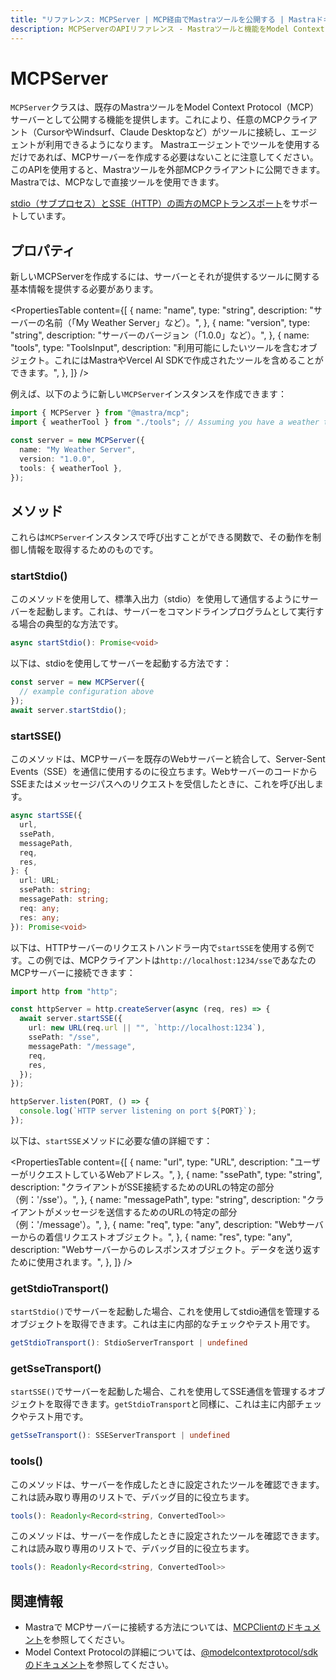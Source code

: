 ```yaml
---
title: "リファレンス: MCPServer | MCP経由でMastraツールを公開する | Mastraドキュメント"
description: MCPServerのAPIリファレンス - Mastraツールと機能をModel Context Protocolサーバーとして公開するためのクラス。
---
```


# MCPServer

`MCPServer`クラスは、既存のMastraツールをModel Context Protocol（MCP）サーバーとして公開する機能を提供します。これにより、任意のMCPクライアント（CursorやWindsurf、Claude Desktopなど）がツールに接続し、エージェントが利用できるようになります。
Mastraエージェントでツールを使用するだけであれば、MCPサーバーを作成する必要はないことに注意してください。このAPIを使用すると、Mastraツールを外部MCPクライアントに公開できます。Mastraでは、MCPなしで直接ツールを使用できます。

[stdio（サブプロセス）とSSE（HTTP）の両方のMCPトランスポート](https://modelcontextprotocol.io/docs/concepts/transports)をサポートしています。

## プロパティ

新しいMCPServerを作成するには、サーバーとそれが提供するツールに関する基本情報を提供する必要があります。

<PropertiesTable
  content={[
    {
      name: "name",
      type: "string",
      description: "サーバーの名前（「My Weather Server」など）。",
    },
    {
      name: "version",
      type: "string",
      description: "サーバーのバージョン（「1.0.0」など）。",
    },
    {
      name: "tools",
      type: "ToolsInput",
      description:
        "利用可能にしたいツールを含むオブジェクト。これにはMastraやVercel AI SDKで作成されたツールを含めることができます。",
    },
  ]}
/>

例えば、以下のように新しい`MCPServer`インスタンスを作成できます：

```typescript
import { MCPServer } from "@mastra/mcp";
import { weatherTool } from "./tools"; // Assuming you have a weather tool defined in this file

const server = new MCPServer({
  name: "My Weather Server",
  version: "1.0.0",
  tools: { weatherTool },
});
```

## メソッド

これらは`MCPServer`インスタンスで呼び出すことができる関数で、その動作を制御し情報を取得するためのものです。

### startStdio()

このメソッドを使用して、標準入出力（stdio）を使用して通信するようにサーバーを起動します。これは、サーバーをコマンドラインプログラムとして実行する場合の典型的な方法です。

```typescript
async startStdio(): Promise<void>
```

以下は、stdioを使用してサーバーを起動する方法です：

```typescript
const server = new MCPServer({
  // example configuration above
});
await server.startStdio();
```

### startSSE()

このメソッドは、MCPサーバーを既存のWebサーバーと統合して、Server-Sent Events（SSE）を通信に使用するのに役立ちます。WebサーバーのコードからSSEまたはメッセージパスへのリクエストを受信したときに、これを呼び出します。

```typescript
async startSSE({
  url,
  ssePath,
  messagePath,
  req,
  res,
}: {
  url: URL;
  ssePath: string;
  messagePath: string;
  req: any;
  res: any;
}): Promise<void>
```

以下は、HTTPサーバーのリクエストハンドラー内で`startSSE`を使用する例です。この例では、MCPクライアントは`http://localhost:1234/sse`であなたのMCPサーバーに接続できます：

```typescript
import http from "http";

const httpServer = http.createServer(async (req, res) => {
  await server.startSSE({
    url: new URL(req.url || "", `http://localhost:1234`),
    ssePath: "/sse",
    messagePath: "/message",
    req,
    res,
  });
});

httpServer.listen(PORT, () => {
  console.log(`HTTP server listening on port ${PORT}`);
});
```

以下は、`startSSE`メソッドに必要な値の詳細です：

<PropertiesTable
  content={[
    {
      name: "url",
      type: "URL",
      description: "ユーザーがリクエストしているWebアドレス。",
    },
    {
      name: "ssePath",
      type: "string",
      description:
        "クライアントがSSE接続するためのURLの特定の部分（例：'/sse'）。",
    },
    {
      name: "messagePath",
      type: "string",
      description:
        "クライアントがメッセージを送信するためのURLの特定の部分（例：'/message'）。",
    },
    {
      name: "req",
      type: "any",
      description: "Webサーバーからの着信リクエストオブジェクト。",
    },
    {
      name: "res",
      type: "any",
      description:
        "Webサーバーからのレスポンスオブジェクト。データを送り返すために使用されます。",
    },
  ]}
/>

### getStdioTransport()

`startStdio()`でサーバーを起動した場合、これを使用してstdio通信を管理するオブジェクトを取得できます。これは主に内部的なチェックやテスト用です。

```typescript
getStdioTransport(): StdioServerTransport | undefined
```

### getSseTransport()

`startSSE()`でサーバーを起動した場合、これを使用してSSE通信を管理するオブジェクトを取得できます。`getStdioTransport`と同様に、これは主に内部チェックやテスト用です。

```typescript
getSseTransport(): SSEServerTransport | undefined
```

### tools()

このメソッドは、サーバーを作成したときに設定されたツールを確認できます。これは読み取り専用のリストで、デバッグ目的に役立ちます。

```typescript
tools(): Readonly<Record<string, ConvertedTool>>
```

このメソッドは、サーバーを作成したときに設定されたツールを確認できます。これは読み取り専用のリストで、デバッグ目的に役立ちます。

```typescript
tools(): Readonly<Record<string, ConvertedTool>>
```

## 関連情報

- Mastraで MCPサーバーに接続する方法については、[MCPClientのドキュメント](./mcp-client)を参照してください。
- Model Context Protocolの詳細については、[@modelcontextprotocol/sdkのドキュメント](https://github.com/modelcontextprotocol/typescript-sdk)を参照してください。

